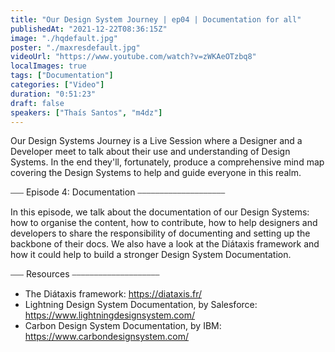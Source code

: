 ```yaml
---
title: "Our Design System Journey | ep04 | Documentation for all"
publishedAt: "2021-12-22T08:36:15Z"
image: "./hqdefault.jpg"
poster: "./maxresdefault.jpg"
videoUrl: "https://www.youtube.com/watch?v=zWKAeOTzbq8"
localImages: true
tags: ["Documentation"]
categories: ["Video"]
duration: "0:51:23"
draft: false
speakers: ["Thaís Santos", "m4dz"]
---
```


Our Design Systems Journey is a Live Session where a Designer and a Developer meet to talk about their use and understanding of Design Systems. In the end they'll, fortunately, produce a comprehensive mind map covering the Design Systems to help and guide everyone in this realm.

⎯⎯⎯ Episode 4: Documentation ⎯⎯⎯⎯⎯⎯⎯⎯⎯⎯⎯⎯⎯⎯⎯⎯⎯⎯⎯⎯

In this episode, we talk about the documentation of our Design Systems: how to organise the content, how to contribute, how to help designers and developers to share the responsibility of documenting and setting up the backbone of their docs. We also have a look at the Diátaxis framework and how it could help to build a stronger Design System Documentation.

⎯⎯⎯ Resources ⎯⎯⎯⎯⎯⎯⎯⎯⎯⎯⎯⎯⎯⎯⎯⎯⎯⎯⎯⎯

- The Diátaxis framework: https://diataxis.fr/
- Lightning Design System Documentation, by Salesforce: https://www.lightningdesignsystem.com/
- Carbon Design System Documentation, by IBM: https://www.carbondesignsystem.com/
